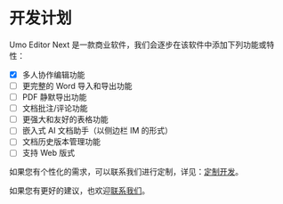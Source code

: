 
# 开发计划

Umo Editor Next 是一款商业软件，我们会逐步在该软件中添加下列功能或特性：

- [x] 多人协作编辑功能
- [ ] 更完整的 Word 导入和导出功能
- [ ] PDF 静默导出功能
- [ ] 文档批注/评论功能
- [ ] 更强大和友好的表格功能
- [ ] 嵌入式 AI 文档助手（以侧边栏 IM 的形式）
- [ ] 文档历史版本管理功能
- [ ] 支持 Web 版式

如果您有个性化的需求，可以联系我们进行定制，详见：[定制开发](../customization)。

如果您有更好的建议，也欢迎[联系我们](../#联系我们)。



